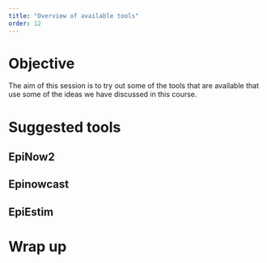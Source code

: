 ```yaml
---
title: "Overview of available tools"
order: 12
---
```


# Objective

The aim of this session is to try out some of the tools that are available that use some of the ideas we have discussed in this course.

# Suggested tools

## EpiNow2

## Epinowcast

## EpiEstim

# Wrap up